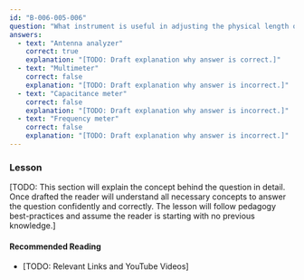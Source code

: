 ```yaml
---
id: "B-006-005-006"
question: "What instrument is useful in adjusting the physical length of an antenna?"
answers:
  - text: "Antenna analyzer"
    correct: true
    explanation: "[TODO: Draft explanation why answer is correct.]"
  - text: "Multimeter"
    correct: false
    explanation: "[TODO: Draft explanation why answer is incorrect.]"
  - text: "Capacitance meter"
    correct: false
    explanation: "[TODO: Draft explanation why answer is incorrect.]"
  - text: "Frequency meter"
    correct: false
    explanation: "[TODO: Draft explanation why answer is incorrect.]"
---
```


### Lesson

[TODO: This section will explain the concept behind the question in detail. Once drafted the reader will understand all necessary concepts to answer the question confidently and correctly. The lesson will follow pedagogy best-practices and assume the reader is starting with no previous knowledge.]

#### Recommended Reading

- [TODO: Relevant Links and YouTube Videos]

